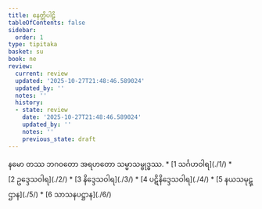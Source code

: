 ```yaml
---
title: နေတ္တိပါဠိ
tableOfContents: false
sidebar:
  order: 1
type: tipitaka
basket: su
book: ne
review:
  current: review
  updated: '2025-10-27T21:48:46.589024'
  updated_by: ''
  notes: ''
  history:
  - state: review
    date: '2025-10-27T21:48:46.589024'
    updated_by: ''
    notes: ''
    previous_state: draft
---
```


<ReviewStatus review={frontmatter.review} showDetails={true} />

<HypothesisAnnotation frontmatter={frontmatter} />

<Paragraph number="1" type="center" book="ne">
နမော တဿ ဘဂဝတော အရဟတော သမ္မာသမ္ဗုဒ္ဓဿ.

</Paragraph>

<TableOfContents book="ne">
* [1 သင်္ဂဟဝါရ](./1/)
* [2 ဥဒ္ဒေသဝါရ](./2/)
* [3 နိဒ္ဒေသဝါရ](./3/)
* [4 ပဋိနိဒ္ဒေသဝါရ](./4/)
* [5 နယသမုဋ္ဌာန](./5/)
* [6 သာသနပဋ္ဌာန](./6/)
</TableOfContents>